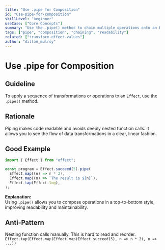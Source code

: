```yaml
---
title: "Use .pipe for Composition"
id: "use-pipe-for-composition"
skillLevel: "beginner"
useCase: ["Core Concepts"]
summary: "Use the .pipe() method to chain multiple operations onto an Effect in a readable, top-to-bottom sequence."
tags: ["pipe", "composition", "chaining", "readability"]
related: ["transform-effect-values"]
author: "dillon_mulroy"
---
```


# Use .pipe for Composition

## Guideline

To apply a sequence of transformations or operations to an `Effect`, use the
`.pipe()` method.

## Rationale

Piping makes code readable and avoids deeply nested function calls. It allows
you to see the flow of data transformations in a clear, linear fashion.

## Good Example

```typescript
import { Effect } from "effect";

const program = Effect.succeed(5).pipe(
  Effect.map((n) => n * 2),
  Effect.map((n) => `The result is ${n}`),
  Effect.tap(Effect.log),
);
```

**Explanation:**  
Using `.pipe()` allows you to compose operations in a top-to-bottom style,
improving readability and maintainability.

## Anti-Pattern

Nesting function calls manually. This is hard to read and reorder.
`Effect.tap(Effect.map(Effect.map(Effect.succeed(5), n => n * 2), n => ...))`
